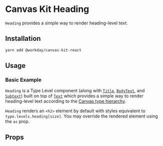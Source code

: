 


<Meta title="Components/Text/Heading/React" />

# Canvas Kit Heading

`Heading` provides a simple way to render heading-level text.

## Installation

```sh
yarn add @workday/canvas-kit-react
```

## Usage

### Basic Example

`Heading` is a Type Level component (along with [`Title`](/components/text/title/),
[`BodyText`](/components/text/body-text/), and [`Subtext`](/components/text/subtext/)) built on top
of [`Text`](/components/text/text/) which provides a simple way to render heading-level text
according to the [Canvas type hierarchy](/tokens/type/#type-styles).

`Heading` renders an `<h2>` element by default with styles equivalent to
`type.levels.heading[size]`. You may override the rendered element using the `as` prop.

<ExampleCodeBlock code={Basic} />

## Props

<ArgsTable of={TypeLevelComponent} />
